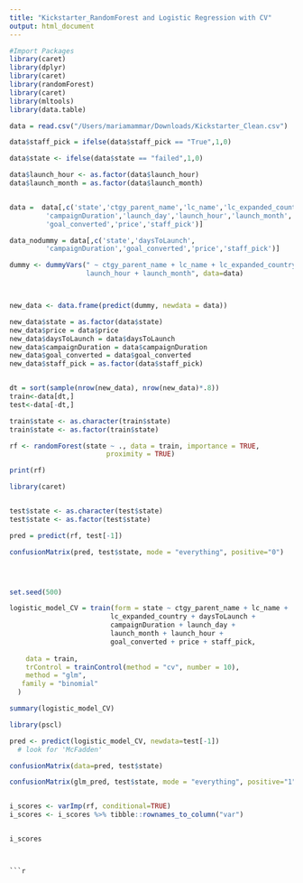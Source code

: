 ```yaml
---
title: "Kickstarter_RandomForest and Logistic Regression with CV"
output: html_document
---
```


```r
#Import Packages
library(caret)
library(dplyr)
library(caret)
library(randomForest)
library(caret)
library(mltools)
library(data.table)

data = read.csv("/Users/mariamammar/Downloads/Kickstarter_Clean.csv")

data$staff_pick = ifelse(data$staff_pick == "True",1,0)

data$state <- ifelse(data$state == "failed",1,0)

data$launch_hour <- as.factor(data$launch_hour)
data$launch_month = as.factor(data$launch_month)


data =  data[,c('state','ctgy_parent_name','lc_name','lc_expanded_country','daysToLaunch',
         'campaignDuration','launch_day','launch_hour','launch_month',
         'goal_converted','price','staff_pick')]

data_nodummy = data[,c('state','daysToLaunch',
         'campaignDuration','goal_converted','price','staff_pick')]

dummy <- dummyVars(" ~ ctgy_parent_name + lc_name + lc_expanded_country + launch_day +
                   launch_hour + launch_month", data=data)



new_data <- data.frame(predict(dummy, newdata = data))

new_data$state = as.factor(data$state)
new_data$price = data$price
new_data$daysToLaunch = data$daysToLaunch
new_data$campaignDuration = data$campaignDuration
new_data$goal_converted = data$goal_converted
new_data$staff_pick = as.factor(data$staff_pick)



```



```r


dt = sort(sample(nrow(new_data), nrow(new_data)*.8))
train<-data[dt,]
test<-data[-dt,]

train$state <- as.character(train$state)
train$state <- as.factor(train$state)

```


```r
rf <- randomForest(state ~ ., data = train, importance = TRUE,
                        proximity = TRUE)

print(rf)

```


```r
library(caret)


test$state <- as.character(test$state)
test$state <- as.factor(test$state)

pred = predict(rf, test[-1])

confusionMatrix(pred, test$state, mode = "everything", positive="0")





```


```r
set.seed(500)

logistic_model_CV = train(form = state ~ ctgy_parent_name + lc_name +
                         lc_expanded_country + daysToLaunch + 
                         campaignDuration + launch_day + 
                         launch_month + launch_hour +
                         goal_converted + price + staff_pick, 
                      
    data = train,
    trControl = trainControl(method = "cv", number = 10),
    method = "glm",
   family = "binomial"
  )

summary(logistic_model_CV)
```



```r

library(pscl)

pred <- predict(logistic_model_CV, newdata=test[-1])
  # look for 'McFadden'

confusionMatrix(data=pred, test$state)

```


```r
confusionMatrix(glm_pred, test$state, mode = "everything", positive="1")

```



```r
```


```r
i_scores <- varImp(rf, conditional=TRUE)
i_scores <- i_scores %>% tibble::rownames_to_column("var") 


i_scores

```
```


```r
```




